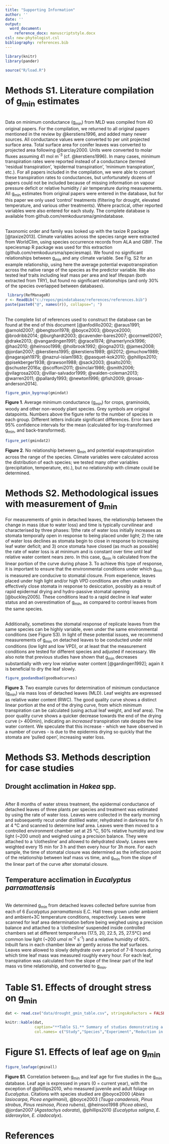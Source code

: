 ```yaml
---
title: "Supporting Information"
author: ''
date: ''
output:
  word_document:
    reference_docx: manuscriptstyle.docx
csl: new-phytologist.csl
bibliography: references.bib
---
```


```r

library(knitr)
library(pander)

source("R/load.R")
```


# Methods S1. Literature compilation of g~min~ estimates

\
Data on minimum conductance (g~min~) from MLD was compiled from 40 original papers. For the compilation, we returned to all original papers mentioned in the review by @kerstiens1996, and added many newer sources. All conductance values were converted to per unit projected surface area. Total surface area for conifer leaves was converted to projected area following @barclay2000. Units were converted to molar fluxes assuming 41 mol m^-3^ (cf. @kerstiens1996). In many cases, minimum transpiration rates were reported instead of a conductance (termed 'residual transpiration', 'epidermal transpiration', 'minimum transpiration', etc.). For all papers included in the compilation, we were able to convert these transpiration rates to conductances, but unfortunately dozens of papers could not be included because of missing information on vapour pressure deficit or relative humidity / air temperature during measurements. All g~min~ estimates from original papers were entered in the database, but for this paper we only used 'control' treatments (filtering for drought, elevated temperature, and various other treatments). Where practical, other reported variables were also entered for each study. The complete database is available from github.com/remkoduursma/gmindatabase.

\
Taxonomic order and family was looked up with the taxize R package [@taxize2013]. Climate variables across the species range were extracted from WorldClim, using species occurrence records from ALA and GBIF. The speciesmap R package was used for this extraction (github.com/remkoduursma/speciesmap). We found no significant relationships between g~min~ and any climate variable. See Fig. S2 for an example relationship, using here the average potential evapotranspiration across the native range of the species as the predictor variable. We also tested leaf traits including leaf mass per area and leaf lifespan (both extracted from TRY), but found no significant relationships (and only 30% of the species overlapped between databases).


```r
 library(RefManageR)
r <- ReadBib("c:/repos/gmindatabase/references/references.bib")
paste(paste0("@", names(r)), collapse="; ")
```

\
The complete list of references used to construct the database can be found at the end of this document [@anfodillo2002; @araus1991; @arnold2007; @bengtson1978; @boyce2003; @boyce2000; @brodribb2014; @burghardt2003; @cavender-bares2007; @cornwell2007; @drake2013; @vangardingen1991; @grace1974; @hamerlynck1996; @hao2010; @heinsoo1998; @holbrook1992; @iogna2013; @james2008; @jordan2007; @kerstiens1995; @kerstiens1989; @li2012; @muchow1989; @nagarajah1979; @nazrul-islam1983; @pasquet-kok2010; @phillips2010; @pisekberger1938; @rawson1988; @sack2003; @saito2010; @schuster2016a; @scoffoni2011; @sinclair1986; @smith2006; @vilagrosa2003; @villar-salvador1999; @walden-coleman2013; @warren2011; @pallardy1993; @newton1996; @fish2009; @rosas-anderson2014].


```r
figure_gmin_bygroup(gmindat)
```
**Figure 1**. Average minimum conductance (g~min~) for crops, graminoids, woody and other non-woody plant species. Grey symbols are original datapoints. Numbers above the figure refer to the number of species in each group. Different letters indicate significant differences. Error bars are 95% confidence intervals for the mean (calculated for log-transformed g~min~, and back-transformed).



```r
figure_pet(gmindat2)
```
**Figure 2**. No relationship between g~min~ and potential evapotranspiration across the range of the species. Climate variables were calculated across the distribution of each species; we tested many other variables (precipitation, temperature, etc.), but no relationship with climate could be determined.


# Methods S2. Methodological issues with measurement of g~min~

For measurements of gmin in detached leaves, the relationship between the change in mass (due to water loss) and time is typically curvilinear and characterised by three phases: 1)the rate of water loss initially increases as stomata temporally open in response to being placed under light; 2) the rate of water loss declines as stomata begin to close in response to increasing leaf water deficit; and 3) once stomata have closed (as much as possible) the rate of water loss is at minimum and is constant over time until leaf relative water content nears zero. In this case, g~min~ is calculated from the linear portion of the curve during phase 3. To achieve this type of response, it is important to ensure that the environmental conditions under which g~min~ is measured are conducive to stomatal closure. From experience, leaves placed under high light and/or high VPD conditions are often unable to effectively close stomata in response to desiccation, possibly as a result of rapid epidermal drying and hydro-passive stomatal opening [@buckley2005]. These conditions lead to a rapid decline in leaf water status and an overestimation of g~min~, as compared to control leaves from the same species.

\
Additionally, sometimes the stomatal response of replicate leaves from the same species can be highly variable, even under the same environmental conditions (see Figure S3). In light of these potential issues, we recommend measurements of g~min~ on detached leaves to be conducted under mild conditions (low light and low VPD), or at least that the measurement conditions are tested for different species and adjusted if necessary. We also note that previous studies have shown that g~min~ decreases substantially with very low relative water content [@gardingen1992]; again it is beneficial to dry the leaf slowly. 

```r
figure_goodandbad(goodbadcurves)
```

**Figure 3**. Two example curves for determination of minimum conductance (g~min~) via mass loss of detached leaves (MLD). Leaf weights are expressed as relative water content (RWC). The good quality curve shows a distinct linear portion at the end of the drying curve, from which minimum transpiration can be calculated (using actual leaf weight, and leaf area). The poor quality curve shows a quicker decrease towards the end of the drying curve (> 400min), indicating an *increased* transpiration rate despite the low water content. We speculate that this increase - which we have observed in a number of curves - is due to the epidermis drying so quickly that the stomata are 'pulled open', increasing water loss.



# Methods S3. Methods description for case studies

## Drought acclimation in *Hakea* spp.

\
After 8 months of water stress treatment, the epidermal conductance of detached leaves of three plants per species and treatment was estimated by using the rate of water loss. Leaves were collected in the early morning and subsequently recut under distilled water, rehydrated in darkness for 6 h at 4 °C and scanned to determine leaf area. Leaves were then moved to a controlled environment chamber set at 25 °C, 50% relative humidity and low light (~200 umol) and weighed using a precision balance. They were attached to a ‘clothesline’ and allowed to dehydrated slowly. Leaves were weighted every 15 min for 3 h and then every hour for 3h more. For each sample, the time of stomatal closure was determined as the inflection point of the relationship between leaf mass vs time, and g~min~ from the slope of the linear part of the curve after stomatal closure.

## Temperature acclimation in *Eucalyptus parramattensis*

\
We determined g~min~ from detached leaves collected before sunrise from each of 6 *Eucalyptus parramattensis* E.C. Hall trees grown under ambient and ambient+3C temperature conditions, respectively. Leaves were scanned for leaf area determination before being weighed using a precision balance and attached to a ‘clothesline’ suspended inside controlled chambers set at different temperatures (17.5, 20, 22.5, 25, 27.5°C) and common low light (~200 umol m^-2^ s^-1^) and a relative humidity of 60%. Inbuilt fans in each chamber blew air gently across the leaf surfaces. Leaves were allowed to slowly dehydrate over a period of 7-8 hours during which time leaf mass was measured roughly every hour. For each leaf, transpiration was calculated from the slope of the linear part of the leaf mass vs time relationship, and converted to g~min~.




# Table S1. Effects of drought stress on g~min~

```r
dat <- read.csv("data/drought_gmin_table.csv", stringsAsFactors = FALSE)

knitr::kable(dat, 
             caption="**Table S1.** Summary of studies demonstrating a decrease in g~min~ after an acclimation period to low soil water availability",
             col.names= c("Study","Species","Experiment","Reduction in g~min~"))
```


# Figure S1. Effects of leaf age on g~min~

```r
figure_leafage(gminall)
```

**Figure S1**. Correlation between g~min~ and leaf age for five studies in the g~min~ database. Leaf age is expressed in years (0 = current year), with the exception of @phillips2010, who measured juvenile and adult foliage on *Eucalyptus*. Citations with species studied are @boyce2000 (*Abies lasiocarpa*, *Picea engelmanii*), @boyce2003 (*Tsuga canadensis*, *Pinus strobus*, *Pinus resinosa*, *Picea rubens*), @heinsoo1998 (*Picea abies*), @jordan2007 (*Agastachys odorata*), @phillips2010 (*Eucalyptus saligna*, *E. sideroxylon*, *E. cladocalyx*). 




# References {.unnumbered}


